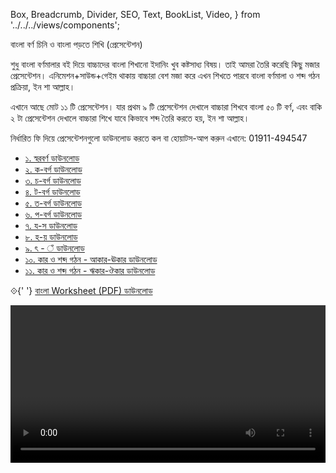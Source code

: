   Box,
  Breadcrumb,
  Divider,
  SEO,
  Text,
  BookList,
  Video,
} from '../../../views/components';

<SEO pageTitle="বাংলা বর্ণ চিনি ও বাংলা পড়তে শিখি (প্রেসেন্টেশন)" />
<Box maxWidth={960} margin="0 auto" padding={{ xs: 3, sm: 4 }}>

<Text variant="h2" textAlign="center">
  বাংলা বর্ণ চিনি ও বাংলা পড়তে শিখি (প্রেসেন্টেশন)
</Text>
<Divider />
<Breadcrumb
  links={[
    { url: '/', name: 'নীড়পাতা' },
    { url: '/study-materials/', name: 'শিক্ষাপোকরণ' },
    { url: '/study-materials/bengali', name: 'বাংলা' },
  ]}
/>
<Divider />

শুধু বাংলা বর্ণমালার বই দিয়ে বাচ্চাদের বাংলা শিখানো ইদানিং খুব কষ্টসাধ্য বিষয়। তাই আমরা তৈরি করেছি কিছু মজার প্রেসেন্টেশন। এনিমেশন+সাউন্ড+গেইম থাকায় বাচ্চারা বেশ মজা করে এখন শিখতে পারবে বাংলা বর্ণমালা ও শব্দ গঠন প্রক্রিয়া, ইন শা আল্লাহ।

এখানে আছে মোট ১১ টি প্রেসেন্টেশন। যার প্রথম ৯ টি প্রেসেন্টেশন দেখালে বাচ্চারা শিখবে বাংলা ৫০ টি বর্ণ, এবং বাকি ২ টা প্রেসেন্টেশন দেখালে বাচ্চারা শিখে যাবে কিভাবে শব্দ তৈরি করতে হয়, ইন শা আল্লাহ।

নির্ধারিত ফি দিয়ে প্রেসেন্টেশনগুলো ডাউনলোড করতে কল বা হোয়াটস-আপ করুন এখানে: 01911-494547

<ul>
  <li>
    <a
      href="https://docs.google.com/presentation/d/1Y052Cl_wAWar5UtnC0gAoM3QcnSau95o/edit#slide=id.p1"
      target="_blank"
    >
      ১. স্বরবর্ণ ডাউনলোড
    </a>
  </li>
  <li>
    <a
      href="https://docs.google.com/presentation/d/1FQy91rnzn5AyGMgmxF65rw9Pma5siPrX/edit"
      target="_blank"
    >
      ২. ক-বর্গ ডাউনলোড
    </a>
  </li>
  <li>
    <a
      href="https://docs.google.com/presentation/d/131RIHU1X0sgZ3H5kb8kue0BsjPax5nqa/edit#slide=id.p1"
      target="_blank"
    >
      ৩. চ-বর্গ ডাউনলোড
    </a>
  </li>
  <li>
    <a
      href="https://docs.google.com/presentation/d/1F2Qb_vdM09Qs-aoJER04jBl1W5yHcpw6/edit#slide=id.p1"
      target="_blank"
    >
      ৪. ট-বর্গ ডাউনলোড
    </a>
  </li>
  <li>
    <a
      href="https://docs.google.com/presentation/d/1c2Lmt90Wv3gXae7RqK8QGo6oQzH_Lahm/edit#slide=id.p1"
      target="_blank"
    >
      ৫. ত-বর্গ ডাউনলোড
    </a>
  </li>
  <li>
    <a
      href="https://docs.google.com/presentation/d/1sLoIY2rwSQOAfO2VY0Oe9tinH-kQSzre/edit#slide=id.p1"
      target="_blank"
    >
      ৬. প-বর্গ ডাউনলোড
    </a>
  </li>
  <li>
    <a
      href="https://docs.google.com/presentation/d/1XMmGLlDdb_TOYW4W6JxV89M4CE10NoKF/edit#slide=id.p1"
      target="_blank"
    >
      ৭. য-স ডাউনলোড
    </a>
  </li>
  <li>
    <a
      href="https://docs.google.com/presentation/d/1s0RD5pmiUitzYYjgE-XGahGWf3RQjW55/edit#slide=id.p1"
      target="_blank"
    >
      ৮. হ-য় ডাউনলোড
    </a>
  </li>
  <li>
    <a
      href="https://docs.google.com/presentation/d/14NKa_DaWGaBkj3lZm85z_ws7lA_jSdbk/edit#slide=id.p1"
      target="_blank"
    >
      ৯. ৎ - ঁ ডাউনলোড
    </a>
  </li>
  <li>
    <a
      href="https://docs.google.com/presentation/d/1DAxNRrA6QM56AJ1Bf07ngBu24zHhmZP-/edit#slide=id.p1"
      target="_blank"
    >
      ১০. কার ও শব্দ গঠন - আকার-ঊকার ডাউনলোড
    </a>
  </li>
  <li>
    <a
      href="https://docs.google.com/presentation/d/1JV4vbgC6sOVAoWmOtgIRdvxXhpEGEbnP/edit#slide=id.p1"
      target="_blank"
    >
      ১১. কার ও শব্দ গঠন - ঋকার-ঔকার ডাউনলোড
    </a>
  </li>
</ul>

<Text color="#2b9348">
  ⟐{'   '}
  <a
    href="https://drive.google.com/drive/folders/1nYFWuVmudIwSbxWIg74MTAJb6j3ldhGi?usp=sharing"
    target="_blank"
  >
    বাংলা Worksheet (PDF) ডাউনলোড
  </a>
</Text>

<Video
  videoSrcURL="https://www.youtube.com/embed/FArIDxr45jM"
  videoTitle="কীভাবে বাংলা পড়তে শেখাবেন"
  frameWidth="720px"
  frameHeight="504px"
  width="100%"
  mb={4}
  mt={4}
/>

</Box>
